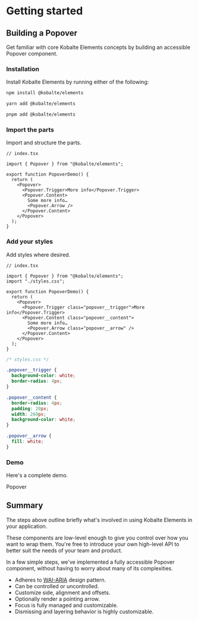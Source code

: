 
# Getting started

## Building a Popover

Get familiar with core Kobalte Elements concepts by building an accessible Popover component.

### Installation

Install Kobalte Elements by running either of the following:

```bash
npm install @kobalte/elements
```

```bash
yarn add @kobalte/elements
```

```bash
pnpm add @kobalte/elements
```

### Import the parts

Import and structure the parts.

```tsx
// index.tsx

import { Popover } from "@kobalte/elements";

export function PopoverDemo() {
  return (
    <Popover>
      <Popover.Trigger>More info</Popover.Trigger>
      <Popover.Content>
        Some more info…
        <Popover.Arrow />
      </Popover.Content>
    </Popover>
  );
}
```

### Add your styles

Add styles where desired.

```tsx {3,8,9,11}
// index.tsx

import { Popover } from "@kobalte/elements";
import "./styles.css";

export function PopoverDemo() {
  return (
    <Popover>
      <Popover.Trigger class="popover__trigger">More info</Popover.Trigger>
      <Popover.Content class="popover__content">
        Some more info…
        <Popover.Arrow class="popover__arrow" />
      </Popover.Content>
    </Popover>
  );
}
```

```css
/* styles.css */

.popover__trigger {
  background-color: white;
  border-radius: 4px;
}

.popover__content {
  border-radius: 4px;
  padding: 20px;
  width: 260px;
  background-color: white;
}

.popover__arrow {
  fill: white;
}
```

### Demo

Here's a complete demo.

<Preview rounded>Popover</Preview>

## Summary

The steps above outline briefly what's involved in using Kobalte Elements in your application.

These components are low-level enough to give you control over how you want to wrap them. You're free to introduce your own high-level API to better suit the needs of your team and product.

In a few simple steps, we've implemented a fully accessible Popover component, without having to worry about many of its complexities.

- Adheres to [WAI-ARIA](https://www.w3.org/WAI/ARIA/apg/patterns/dialogmodal/) design pattern.
- Can be controlled or uncontrolled.
- Customize side, alignment and offsets.
- Optionally render a pointing arrow.
- Focus is fully managed and customizable.
- Dismissing and layering behavior is highly customizable.
